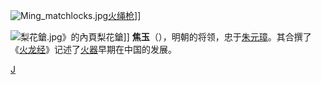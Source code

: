 {{Disputed|time=2012-11-12T07:02:36+00:00}}
{{unreferenced|time=2009-09-11}}

[[File:Ming_matchlocks.jpg|thumb]][[火绳枪|火绳枪]]]]

[[File:梨花鎗.jpg|thumb]]》的內頁梨花鎗]]
'''焦玉'''（{{bd|?||?||}}），明朝的将领，忠于[[朱元璋|朱元璋]]。其合撰了《[[火龙经|火龙经]]》记述了[[火器|火器]]早期在中国的发展。

[[Category:明朝軍事人物|J]]